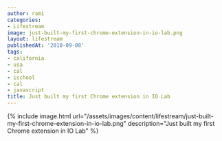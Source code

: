 ```yaml
---
author: rami
categories:
- Lifestream
image: just-built-my-first-chrome-extension-in-io-lab.png
layout: lifestream
publishedAt: '2010-09-08'
tags:
- california
- usa
- cal
- ischool
- cal
- javascript
title: Just built my first Chrome extension in IO Lab
---
```


{% include image.html url="/assets/images/content/lifestream/just-built-my-first-chrome-extension-in-io-lab.png" description="Just built my first Chrome extension in IO Lab" %}
